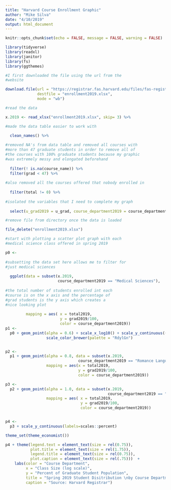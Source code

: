 ```yaml
---
title: "Harvard Course Enrollment Graphic"
author: "Mike Silva"
date: "4/10/2019"
output: html_document
---
```


```r
knitr::opts_chunk$set(echo = FALSE, message = FALSE, warning = FALSE)

```

```r
library(tidyverse)
library(readxl)
library(janitor)
library(fs)
library(ggthemes)

```

```r
#I first downloaded the file using the url from the
#website

download.file(url = "https://registrar.fas.harvard.edu/files/fas-registrar/files/class_enrollment_summary_by_term_3.22.19.xlsx", 
              destfile = "enrollment2019.xlsx", 
              mode = "wb")

#read the data

x.2019 <- read_xlsx("enrollment2019.xlsx", skip= 3) %>%

#made the data table easier to work with
  
  clean_names() %>%

#removed NA's from data table and removed all courses with 
#more than 47 graduate students in order to remove all of 
#the courses with 100% graduate students because my graphic
#was extremely messy and elongated beforehand
  
  filter(! is.na(course_name)) %>%
  filter(grad < 47) %>%
  
#also removed all the courses offered that nobody enrolled in
  
  filter(total != 0) %>% 
  
#isolated the variables that I need to complete my graph  
  
  select(u_grad2019 = u_grad, course_department2019 = course_department, total2019 = total, grad2019 = grad)

#remove file from directory once the data is loaded

file_delete("enrollment2019.xlsx")

```

```r
#start with plotting a scatter plot graph with each
#medical science class offered in spring 2019

p0 <-
  
#subsetting the data set here allows me to filter for
#just medical sciences
  
  ggplot(data = subset(x.2019,
                       course_department2019 == "Medical Sciences"),
         
#the total number of students enrolled int each
#course is on the x axis and the percentage of
#grad students is the y axis which creates a
#nice looking plot
         
         mapping = aes( x = total2019,
                        y = grad2019/100,
                        color = course_department2019))
p1 <-
  p0 + geom_point(alpha = 0.6) + scale_x_log10() + scale_y_continuous((labels=scales::percent))  + 
                  scale_color_brewer(palette = "RdylGn")


p2 <- 
  p1 + geom_point(alpha = 0.8, data = subset(x.2019,
                                course_department2019 == "Romance Languages & Lit"),
                  mapping = aes(x = total2019,
                                y = grad2019/100,
                                color = course_department2019))

p3 <- 
  p2 + geom_point(alpha = 1.0, data = subset(x.2019,
                                             course_department2019 == "Economics"),
                  mapping = aes( x = total2019,
                                 y = grad2019/100,
                                 color = course_department2019))


p4 <- 
  p3 + scale_y_continuous(labels=scales::percent)

theme_set(theme_economist())

p4 + theme(legend.text = element_text(size = rel(0.75)),
           plot.title = element_text(size = rel(1.75)),
           legend.title = element_text(size = rel(0.75)),
           plot.caption = element_text(size = rel(.75)))  +
    labs(color = "Course Department",
         x = "Class Size (log scale)",
         y = "Percent of Graduate Student Population",
         title = "Spring 2019 Student Disitribution \nby Course Department",
         caption = "Source: Harvard Registrar")
```

